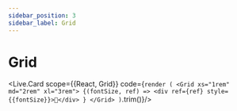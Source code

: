 ---
sidebar_position: 3
sidebar_label: Grid
---

# Grid


<Live.Card scope={{React, Grid}} code={`
render (
  <Grid xs="1rem" md="2rem" xl="3rem">
    {(fontSize, ref) =>
      <div ref={ref} style={{fontSize}}>🤏</div>
    }
  </Grid>
)
`.trim()}/>
